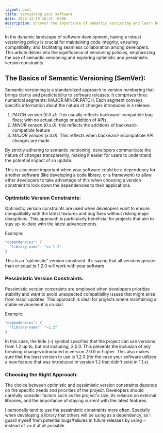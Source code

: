 ```yaml
---
layout: post
title: Versioning your software
date: 2023-12-19 16:31 -0500
description: Uncover the importance of semantic versioning and learn how to implement optimistic and pessimistic version constraints to enhance your project's stability and compatibility
---
```


In the dynamic landscape of software development, having a robust versioning policy is crucial for maintaining code integrity, ensuring compatibility, and facilitating seamless collaboration among developers. This article delves into the significance of versioning policies, emphasizing the use of semantic versioning and exploring optimistic and pessimistic version constraints.

## The Basics of Semantic Versioning (SemVer):

Semantic versioning is a standardized approach to version numbering that brings clarity and predictability to software releases. It comprises three numerical segments: MAJOR.MINOR.PATCH. Each segment conveys specific information about the nature of changes introduced in a release.

1. _PATCH version (0.0.x)_: This usually reflects backward-compatible bug fixes; with no actual change or addition of APIs.
2. _MINOR version (0.x.0)_: this reflects the additions of backward-compatible feature
3. _MAJOR version (x.0.0)_: This reflects when backward-incompatible API changes are made.

By strictly adhering to semantic versioning, developers communicate the nature of changes transparently, making it easier for users to understand the potential impact of an update.

This is also more important when your software could be a dependency for another software (like developing a code library, or a framework) to allow other developers to take advantage of this when choosing a version constraint to lock down the dependencies to their applications.

### Optimistic Version Constraints:

Optimistic version constraints are used when developers want to ensure compatibility with the latest features and bug fixes without risking major disruptions. This approach is particularly beneficial for projects that aim to stay up-to-date with the latest advancements.

Example:

```ts
"dependencies": {
  "library-name": ">= 1.2"
}
```

This is an “optimistic” version constraint. It’s saying that all versions greater than or equal to 1.2.0 will work with your software.

### Pessimistic Version Constraints:

Pessimistic version constraints are employed when developers prioritize stability and want to avoid unexpected compatibility issues that might arise from major updates. This approach is ideal for projects where maintaining a stable environment is crucial.

Example:

```ts
"dependencies": {
  "library-name": "~1.2"
}
```

In this case, the tilde (~) symbol specifies that the project can use versions from 1.2 up to, but not including, 2.0.0. This prevents the inclusion of any breaking changes introduced in version 2.0.0 or higher.
This also makes sure that the least version to use is 1.2.0 (for the case your software utilizes a new feature that was introduced in version 1.2 that didn't exist in 1.1.x)

### Choosing the Right Approach:

The choice between optimistic and pessimistic version constraints depends on the specific needs and priorities of the project. Developers should carefully consider factors such as the project's size, its reliance on external libraries, and the importance of staying current with the latest features.

I personally tend to use the pessimistic constraints more often. Specially when developing a library that others will be using as a dependency, so I guard myself from potential bugs/failures in future releases by using ~ instead of >= if at all possible.
